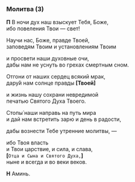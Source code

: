 ### Молитва (3)

**П** В ночи дух наш взыскует Тебя, Боже,  
ибо повеления Твои — свет!

Научи нас, Боже, правде Твоей,  
заповедям Твоим и установлениям Твоим

и просвети наши духовные очи,  
дабы нам не уснуть во грехах смертным сном.

Отгони от наших сердец всякий мрак,  
дару́й нам солнце правды **[**Твоей**]**

и жизнь нашу сохрани невредимой  
печатью Святого Духа Твоего.

Cтопы́ наши направь на путь мира  
и дай нам встретить зарю и день в радости,

дабы вознести Тебе утренние молитвы, —

ибо Твоя власть  
и Твои царствие, и сила, и слава,  
**[**`Отца и Сына и Святого Духа,`**]**  
ныне и всегда и во веки веков.

**Н** Аминь.
